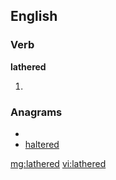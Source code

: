 ==English==

===Verb===
'''lathered'''

# {{past of|[[lather]]}}

===Anagrams===
* {{alphagram|adeehlrt}}
* [[haltered#English|haltered]]

[[mg:lathered]]
[[vi:lathered]]